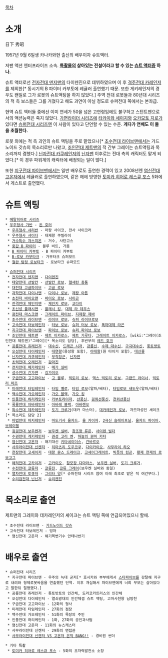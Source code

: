 [[목차]]
= 소개 =
日下 秀昭

1957년 9월 6일생 카나카와현 출신의 배우이자 슈트액터.

저팬 액션 엔터프라이즈 소속. '''[[특촬물]]의 살아있는 전설이라고 할 수 있는 [[슈트 액터]]중 하나.'''

슈트 액터로선 [[전자전대 덴지맨]]의 다이덴진으로 데뷔하였으며 이 후 [[격주전대 카레인저]]를 제외한[* 동시기의 B 파이터 카부토에 레귤러 출연했기 때문. 또한 게키레인저의 경우도 왠일로 그가 로봇의 슈트액팅을 하지 않았다.] 주역 전대 로봇들과 80년대 시리즈의 적 측 보스들은 그를 거쳤다고 해도 과언이 아닐 정도로 슈퍼전대 쪽에서는 본좌급.

현역 슈트 액터들 중에선 이미 연세가 50을 넘은 고연령임에도 불구하고 스턴트맨으로서의 액션능력은 죽지 않았다. [[가면라이더 시리즈]]에 [[타카이와 세이지]]와 [[오카모토 지로]]가 있다면 [[슈퍼전대 시리즈]]엔 이 사람이 있다고 단언할 수 있는 수준. '''게다가 연배도 이 둘을 초월한다.'''

로봇 외에는 적 측 괴인의 슈트 액팅을 주로 맡았으나[* [[초수전대 라이브맨]]에서는 가드노이드 갓슈의 목소리로만 나왔고, [[조인전대 제트맨]]의 적 간부 그레이는 슈트액팅과 목소리까지 겸했다.] [[닌자전대 카쿠레인저]]의 [[닌자맨]] 이후로는 전대 측의 캐릭터도 맡게 되었다.[* 이 경우 파워계의 캐릭터에 배정되는 일이 많다.]

또한 [[지구전대 파이브맨]]에서는 일반 배우로도 출연한 경력이 있고 2008년엔 [[염신전대 고온저]]에서 레귤러로 출연하였으며, 같은 해에 방영한 [[토미카 히어로 레스큐 포스]] 5화에서 게스트로 출연했다.

= 슈트 액팅 =
 * [[메탈히어로 시리즈]]
 * [[우주형사 갸반]] - [[돈 호러]]
  * [[우주형사 샤리반]] - 마왕 사이코, 전사 사이코러
  * [[우주형사 샤이다]] - 대제왕 쿠빌라이
  * [[거수특수 쟈스피온]] - 거수, 사탄고스
  * [[중갑 B 파이터]] - 블루 비트, 가옴
  * [[B 파이터 카부토]] - B 파이터 카부토
  * [[B-로보 카부타크]] - 가부타크 슈퍼모드
  * [[철완 탐정 로보타크]] - 로보타크 슈퍼모드

 * [[슈퍼전대 시리즈]]
  * [[전자전대 덴지맨]] - [[다이덴진]]
  * [[태양전대 선발칸]] - [[선발칸 로보]], [[헬새턴 총통]]
  * [[대전대 고글파이브]] - [[고글 로보]]
  * [[과학전대 다이나맨]] - [[다이나 로보]], [[제왕 아톤]]
  * [[초전자 바이오맨]] - [[바이오 로보]], [[사이곤]]
  * [[전격전대 체인지맨]] - [[체인지 로보]], [[교다이]]
  * [[초신성 플래시맨]] - [[플래시 킹]], [[대제 라 데우스]]
  * [[광전대 마스크맨]] - [[그레이트 파이브]], [[지제왕 제바]]
  * [[초수전대 라이브맨]] - [[라이브 로보]], [[라이브 복서|슈퍼 라이브로보]]
  * [[고속전대 터보레인저]] - [[터보 로보]], [[슈퍼 터보 로보]], [[폭마대제 라곤]]
  * [[지구전대 파이브맨]] - [[파이브 로보]], [[슈퍼 파이브 로보]]
  * [[조인전대 제트맨]] - [[제트 이카로스]], [[제트 가루다]], [[그레이트 이카로스]], [wiki:"그레이(조인전대 제트맨)"그레이][* 목소리도 담당], 후반부의 [[텐도 류|레드 호크]]
  * [[공룡전대 쥬레인저]] - [[대수신]], [[드래곤 시저]], [[강룡신]], [[수제 대수신]], [[구극대수신]], [[톳토밧토]]
  * [[오성전대 다이레인저]] - [[대연왕]](용성왕 포함), [[아대왕]](원 타이거 포함), [[대신룡]]
  * [[닌자전대 카쿠레인저]] - [[무적장군]], [[닌자맨]]
  * [[초력전대 오레인저]] - [[감마진]]
  * [[전자전대 메가레인저]] - [[하야카와 유사쿠|메가 실버]]
  * [[성수전대 긴가맨]] - [[깅가이오]]
  * [[구급전대 고고파이브]] - [[타츠미 나가레|고 블루]], [[빅토리 로보]], [[맥스 빅토리 로보]], [[그랜드 라이너]], [[빅토리 마즈]]
  * [[미래전대 타임레인저]] - [[도몬|타임 옐로]], [[타임 로보]](알파/베타), [[타임 섀도우|타임로보 섀도우]](알파/베타)
  * [[백수전대 가오레인저]] - [[우시고메 소우타로|가오 블랙]], [[가오 킹]]
  * [[인풍전대 허리케인저]] - [[카스미 잇코|카부토라이저]], [[선풍신]], [[굉뢰신|굉뢰선풍신]], [[천공신|천뢰선풍신]]
  * [[폭룡전대 아바레인저]] - [[아스카(폭룡전대 아바레인저)|아바레 블랙]], [[아바렌오]]
  * [[특수전대 데카레인저]] - [[도기 크루거]](데카 마스터), [[데카레인저 로보]], 자므자성인 셰이크[* 목소리도 담당 2]
  * [[마법전대 마지레인저]] - [[마도기사 울자드]], [[울 카이저]], [[2극신 슬레이프닐]], [[오즈 이사무|울자드 파이어,브레이젤]]
  * [[굉굉전대 보우켄저]] - [[타카오카 에이지|보우켄 실버]], [[창조왕 류온]], [[사이렌 빌더]]
  * [[수권전대 게키레인저]] - [[권성 고리 옌]], [[하늘의 권마 카타]]
  * [[염신전대 고온저]] - 해기대신 [[키타네이더스]], [[건바르오]]
  * [[사무라이전대 신켄저]] - [[치마츠리 도우코쿠]], [[다이카이오]], [[사무라이 하오]]
  * [[천장전대 고세이저]] - [[대왕 몬스 드레이크]], [[고세이그레이트]], [[빅풋의 킹곤]], [[황제 천재의 로보고그]]
  * [[해적전대 고카이저]] - [[고카이오]], [[참모장 다마라스]], [[타카오카 에이지|보우켄 실버]], [[도기 크루거]].
  * [[수전전대 쿄류저]] - [[쿄류진]], [[텟사이(수전전대 쿄류저)|쿄류 그레이]](보우켄 실버와 동일)
  * [[열차전대 토큐저]] - [[그리타 양]][* 슈퍼전대 시리즈 참여 이래 최초로 맡은 적 여간부다.]
  * [[수리검전대 닌닌저]] - [[슈리켄진]]

= 목소리로 출연 =
제트맨의 그레이와 데카레인저의 셰이크는 슈트 액팅 쪽에 언급되어있으니 할애.

 * 초수전대 라이브맨 - [[가드노이드 갓슈]]
 * 고속전대 터보레인저 - 빙마
  * 염신전대 고온저 - 해기목변기수 안테나반기

= 배우로 출연 =
 * 슈퍼전대 시리즈
  * 지구전대 파이브맨 - 우주의 늑대 군저[* 호시카와 부부에게서 [[스타파이브]]를 강탈해 지구로 내려와 형제로봇싸움을 연출했던 단역. 이후 개심해서 파이브맨에게 너희 부모는 살아있다고 말한뒤 절명했다.]
  * 공룡전대 쥬레인저 - 톳토밧토의 인간체, 도라코카트리스의 인간체
  * 오성전대 다이레인저 - 열쇠광대의 인간체겸 슈트 액팅, 고마사천왕 남방천
  * 구급전대 고고파이브 - 12화의 형사
  * 미래전대 타임레인저 - 27화의 점장
  * 백수전대 가오레인저 - 51화의 목장의 주인
  * 인풍전대 허리케인저 - 1화, 27화의 공인과사범
  * 염신전대 고온저 - 11화의 뉴스캐스터
  * 사무라이전대 신켄저 - 29화의 면접관
  * [[사무라이전대 신켄저 VS 고온저 은막 BANG!!]] - 경비원 썬더

 * 기타 특촬
  * [[토미카 히어로 레스큐 포스]] - 5화의 초자력발전소 소장
